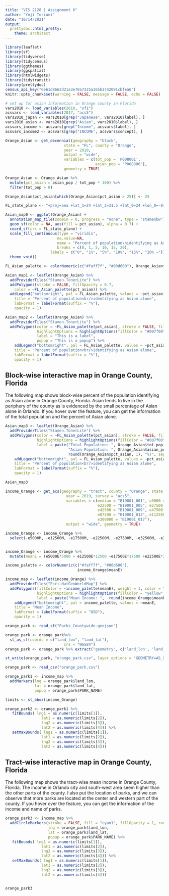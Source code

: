 ```yaml
---
title: "VIS 2128 | Assignment 6"
author: "Yoji Toriumi"
date: "10/14/2021"
output: 
  prettydoc::html_pretty:
    theme: architect
---
```

```r
library(leaflet)
library(sf)
library(tidyverse)
library(tidycensus)
library(ggthemes)
library(ggspatial)
library(htmlwidgets)
library(tidytransit)
library(prettydoc)
census_api_key("6e61d8662d21a3e70a7325a165b1742091cbfea6")
knitr::opts_chunk$set(warning = FALSE, message = FALSE, echo = FALSE)
```
```r
# set up for asian information in Orange county in Florida
vars2010 <- load_variables(2010, "sf1")
acsvars <- load_variables(2017, "acs5")
vars2010_japan <- vars2010[grep("Japanese", vars2010$label), ] 
vars2010_asian <- vars2010[grep("Asian", vars2010$label), ] 
acsvars_income <- acsvars[grep("Income", acsvars$label), ]
acsvars_income2 <- acsvars[grep("INCOME", acsvars$concept), ]

Orange_Asian <- get_decennial(geography = "block",
                          state = "FL", county = "Orange",
                          year = 2010,
                          output = "wide",
                          variables = c(tot_pop = 'P008001',
                                        asian_pop = 'P008006'),
                          geometry = TRUE)

Orange_Asian <- Orange_Asian %>% 
  mutate(pct_asian = asian_pop / tot_pop * 100) %>% 
  filter(tot_pop > 0)

Orange_Asian$pct_asian[which(Orange_Asian$pct_asian > 25)] <- 25
```
```r
FL_state_plane <- "+proj=aea +lat_1=24 +lat_2=31.5 +lat_0=24 +lon_0=-84 +x_0=400000 +y_0=0 +ellps=GRS80 +datum=NAD83 +units=m +no_defs"

Asian_map0 <- ggplot(Orange_Asian) +
  annotation_map_tile(zoomin = 0, progress = "none", type = "stamenbw") +
  geom_sf(color = NA, aes(fill = pct_asian), alpha = 0.7) +
  coord_sf(crs = FL_state_plane) +
  scale_fill_continuous(type = "viridis", 
                       na.value=NA,
                       name = "Percent of population\nidentifying as Asian alone",
                       breaks = c(0, 1, 5, 10, 15, 20),
                    labels = c("0", "1%", "5%", "10%", "15%", "20% ~")) +
  theme_void() 
```
```r
FL_Asian_palette <- colorNumeric(c("#faff7f", "#00d600"), Orange_Asian$pct_asian)

Asian_map1 <- leaflet(Orange_Asian) %>%
  addProviderTiles("Stamen.TonerLite") %>%
  addPolygons(stroke = FALSE, fillOpacity = 0.7,
    color = ~FL_Asian_palette(pct_asian)) %>%
  addLegend("bottomright", pal = FL_Asian_palette, values = ~pct_asian,
    title = "Percent of population<br/>identifying as Asian alone",
    labFormat = labelFormat(suffix = "%"),
    opacity = 1)
```
```r
Asian_map2 <- leaflet(Orange_Asian) %>%
  addProviderTiles("Stamen.TonerLite") %>%
  addPolygons(color = ~FL_Asian_palette(pct_asian), stroke = FALSE, fillOpacity = 0.7,
              highlightOptions = highlightOptions(fillColor = "#007f00", fillOpacity = 0.9),
              label = "This is a label",
              popup = "This is a popup") %>%
    addLegend("bottomright", pal = FL_Asian_palette, values = ~pct_asian,
    title = "Percent of population<br/>identifying as Asian alone",
    labFormat = labelFormat(suffix = "%"),
    opacity = 1)
```
## Block-wise interactive map in Orange County, Florida
The following map shows block-wise percent of the population identifying as Asian alone in Orange County, Florida. Asian tends to live in the periphery of the county as is evidenced by the small percentage of Asian alone in Orlando. If you hover over the feature, you can get the information of the total population and the percent of Asian alone.

```r
Asian_map3 <- leaflet(Orange_Asian) %>%
  addProviderTiles("Stamen.TonerLite") %>%
  addPolygons(color = ~FL_Asian_palette(pct_asian), stroke = FALSE, fillOpacity = 0.7,
              highlightOptions = highlightOptions(fillColor = "#007f00", fillOpacity = 0.9),
              label = paste("Total Population: ", Orange_Asian$tot_pop, ", ",
                            "Asian Population: ", Orange_Asian$asian_pop, "(",
                            round(Orange_Asian$pct_asian, 1), "%)", sep = "")) %>%
    addLegend("bottomright", pal = FL_Asian_palette, values = ~pct_asian,
    title = "Percent of population<br/>identifying as Asian alone",
    labFormat = labelFormat(suffix = "%"),
    opacity = 1)

Asian_map3
```

```r
income_Orange <- get_acs(geography = "tract", county = "Orange", state = "FL", 
                           year = 2019, survey = "acs5",
                           variables = c(median = "B19001_001", e5000 = "B19001_002", e12500 = "B19001_003", e17500 = "B19001_004",
                                         e22500 = "B19001_005", e27500 = "B19001_006", e32500 = "B19001_007", e37500 = "B19001_008",
                                         e42500 = "B19001_009", e47500 = "B19001_010", e55000 = "B19001_011", e67500 = "B19001_012",
                                         e87500 = "B19001_013", e112500 = "B19001_014", e137500 = "B19001_015", e175000 = "B19001_016",
                                         e300000 = "B19001_017"),
                           output = "wide", geometry = TRUE) 

income_Orange <- income_Orange %>%
  select(-e5000M, -e12500M, -e17500M, -e22500M, -e27500M, -e32500M, -e37500M, -e42500M, -e47500M, -e55000M, -e67500M, -e87500M, -e112500M, -e137500M, -e175000M, -e300000M)


income_Orange <- income_Orange %>% 
  mutate(meanE = (e5000E*5000 + e12500E*12500 +e17500E*17500 +e22500E*22500 +e27500E*27500 +e32500E*32500 +e37500E*37500 +e42500E*42500 +e47500E*47500 +e55000E*55000 +e67500E*67500 + e87500E*87500 +e87500E*87500 +e112500E*112500 +e137500E*137500 +e175000E*175000 +e300000E*300000)/ medianE)
```

```r
income_palette <- colorNumeric(c("#faff7f", "#00d600"),
                                income_Orange$meanE)

income_map <- leaflet(income_Orange) %>%
  addProviderTiles("Esri.NatGeoWorldMap") %>%
  addPolygons(fillColor = ~income_palette(meanE), weight = 1, color = "gray", fillOpacity = 0.7,
              highlightOptions = highlightOptions(fillColor = "yellow", fillOpacity = 0.9),
              label = paste("Mean Income: ",  round(income_Orange$meanE, 1))) %>%
    addLegend("bottomright", pal = income_palette, values = ~meanE,
    title = "Mean Income",
    labFormat = labelFormat(suffix = "USD"),
    opacity = 1)
```
```r
orange_park <- read_sf("Parks_Countywide.geojson")

orange_park <- orange_park%>% 
  st_as_sf(coords = c("land_lon", "land_lat"), 
                          crs = "WGS84")
orange_park <- orange_park %>% extract("geometry", c('land_lon', 'land_lat'), '\\((.*), (.*)\\)', convert = TRUE)  

st_write(orange_park, "orange_park.csv", layer_options = "GEOMETRY=AS_XY", append = FALSE)

orange_park <- read_csv("orange_park.csv")

orange_park1 <- income_map %>% 
  addMarkers(lng = orange_park$land_lon,
             lat = orange_park$land_lat,
             popup = orange_park$PARK_NAME)
```
```r
limits <- st_bbox(income_Orange)

orange_park2 <- orange_park1 %>%
   fitBounds( lng1 = as.numeric(limits[1]),
                lat1 = as.numeric(limits[2]),
                lng2 = as.numeric(limits[3]),
                lat2 = as.numeric(limits[4])) %>%
   setMaxBounds( lng1 = as.numeric(limits[1]),
                lat1 = as.numeric(limits[2]),
                lng2 = as.numeric(limits[3]),
                lat2 = as.numeric(limits[4])) 
```

## Tract-wise interactive map in Orange County, Florida
The following map shows the tract-wise mean income in Orange County, Florida. The income in Orlando city and south-west area seem higher than the other parts of the county. I also put the location of parks, and we can observe that more parks are located at the center and western part of the county. If you hover over the feature, you can get the information of the income and name of parks.
```r
orange_park3 <- income_map %>%
  addCircleMarkers(stroke = FALSE, fill = "cyan1", fillOpacity = 1, radius = 3,
                   lng = orange_park$land_lon,
                   lat = orange_park$land_lat,
                   popup = orange_park$PARK_NAME) %>%
   fitBounds( lng1 = as.numeric(limits[1]),
                lat1 = as.numeric(limits[2]),
                lng2 = as.numeric(limits[3]),
                lat2 = as.numeric(limits[4])) %>%
   setMaxBounds( lng1 = as.numeric(limits[1]),
                lat1 = as.numeric(limits[2]),
                lng2 = as.numeric(limits[3]),
                lat2 = as.numeric(limits[4])) 


orange_park3
```